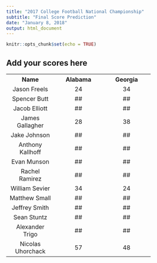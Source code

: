 ```yaml
---
title: "2017 College Football National Championship"
subtitle: "Final Score Prediction"
date: "January 8, 2018"
output: html_document
---
```


```r
knitr::opts_chunk$set(echo = TRUE)
```

## Add your scores here

<table style="text-align: center;">
  <col width="130">
  <col width="130">
  <col width="130">
<tr><th>Name</th><th>Alabama</th><th>Georgia</th></tr>
<tr><td>Jason Freels</td><td>24</td><td>34</td></tr>
<tr><td>Spencer Butt</td><td>##</td><td>##</td></tr>
<tr><td>Jacob Elliott</td><td>##</td><td>##</td></tr>
<tr>
  <td>James Gallagher</td>
  <td>28</td><td>38</td>
</tr>
<tr><td>Jake Johnson</td><td>##</td><td>##</td></tr>
<tr><td>Anthony Kallhoff</td><td>##</td><td>##</td></tr>
<tr><td>Evan Munson</td><td>##</td><td>##</td></tr>
<tr><td>Rachel Ramirez</td><td>##</td><td>##</td></tr>
<tr><td>William Sevier</td><td>34</td><td>24</td></tr>
<tr><td>Matthew Small</td><td>##</td><td>##</td></tr>
<tr><td>Jeffrey Smith</td><td>##</td><td>##</td></tr>
<tr><td>Sean Stuntz</td><td>##</td><td>##</td></tr>
<tr><td>Alexander Trigo</td><td>##</td><td>##</td></tr>
<tr><td>Nicolas Uhorchack</td><td>57</td><td>48</td></tr>
</table>

